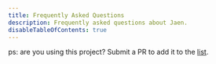 ```yaml
---
title: Frequently Asked Questions
description: Frequently asked questions about Jaen.
disableTableOfContents: true
---
```


ps: are you using this project? Submit a PR to add it to the [list](https://github.com/jaenjs/jaen/blob/main/examples/gatsby-theme-docs/src/docs/faq.mdx#what-are-good-examples-of-the-theme-usage).
